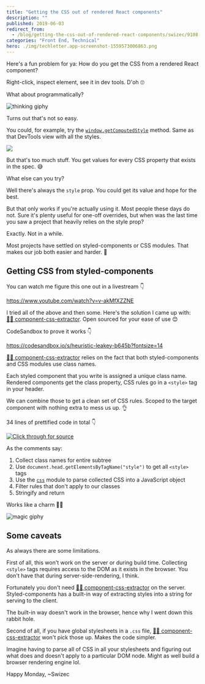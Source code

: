 ```yaml
---
title: "Getting the CSS out of rendered React components"
description: ""
published: 2019-06-03
redirect_from:
  - /blog/getting-the-css-out-of-rendered-react-components/swizec/9108
categories: "Front End, Technical"
hero: ./img/techletter.app-screenshot-1559573006863.png
---
```


Here's a fun problem for ya: How do you get the CSS from a rendered React component?

Right-click, inspect element, see it in dev tools. D'oh 🙄

What about programmatically?

![thinking giphy](./img/media-kPtv3UIPrv36cjxqLs-giphy.gif)

Turns out that's not so easy.

You could, for example, try the [`window.getComputedStyle`](https://developer.mozilla.org/en-US/docs/Web/API/Window/getComputedStyle) method. Same as that DevTools view with all the styles.

![](./img/JQoQAck.gif)

But that's too much stuff. You get values for every CSS property that exists in the spec. 😅

What else can you try?

Well there's always the `style` prop. You could get its value and hope for the best.

But that only works if you're actually using it. Most people these days do not. Sure it's plenty useful for one-off overrides, but when was the last time you saw a project that heavily relies on the style prop?

Exactly. Not in a while.

Most projects have settled on styled-components or CSS modules. That makes our job both easier and harder. 🤨

## Getting CSS from styled-components

You can watch me figure this one out in a livestream 👇

https://www.youtube.com/watch?v=v-akMfXZZNE

I tried all of the above and then some. Here's the solution I came up with: [👨‍🎨 component-css-extractor](https://github.com/Swizec/component-css-extractor). Open sourced for your ease of use 😊

CodeSandbox to prove it works 👇

https://codesandbox.io/s/heuristic-leakey-b645b?fontsize=14

[👨‍🎨 component-css-extractor](https://github.com/Swizec/component-css-extractor) relies on the fact that both styled-components and CSS modules use class names.

Each styled component that you write is assigned a unique class name. Rendered components get the class property, CSS rules go in a `<style>` tag in your header.

We can combine those to get a clean set of CSS rules. Scoped to the target component with nothing extra to mess us up. 👌

34 lines of prettified code in total 👇

[![Click through for source](./img/techletter.app-screenshot-1559573006863.png)](<https://carbon.now.sh/?bg=rgba(255,255,255,1)&t=seti&l=javascript&ds=true&wc=true&wa=true&pv=48px&ph=32px&ln=false&code=import%20css%20from%20%22css%22%3B%0A%0Afunction%20getClassNames(node)%20%7B%0A%20%20%20%20return%20%5B%0A%20%20%20%20%20%20%20%20node.className%2C%0A%20%20%20%20%20%20%20%20...Array.from(node.children).map(getClassNames)%0A%20%20%20%20%5D.flat()%3B%0A%7D%0A%0Aexport%20default%20function%20extractCSS(node)%20%7B%0A%20%20%20%20%2F%2F%20Collect%20class%20names%20for%20a%20DOM%20subtree%0A%20%20%20%20%2F%2F%20Works%20for%20styled-components%20and%20CSS%20modules%20(anything%20based%20on%20CSS%20classes)%0A%20%20%20%20const%20classNames%20%3D%20getClassNames(node)%0A%20%20%20%20%20%20%20%20.map(name%20%3D%3E%20name.split(%22%20%22))%0A%20%20%20%20%20%20%20%20.flat()%0A%20%20%20%20%20%20%20%20.map(name%20%3D%3E%20%60.%24%7Bname%7D%60)%3B%0A%0A%20%20%20%20%2F%2F%20Gets%20embedded%20CSS%20for%20the%20entire%20page%0A%20%20%20%20const%20cssStyles%20%3D%20Array.from(document.head.getElementsByTagName(%22style%22))%0A%20%20%20%20%20%20%20%20.map(style%20%3D%3E%20style.innerHTML)%0A%20%20%20%20%20%20%20%20.join(%22%22)%3B%0A%0A%20%20%20%20%2F%2F%20Filters%20CSS%20for%20our%20classes%0A%20%20%20%20const%20parsedCSS%20%3D%20css.parse(cssStyles)%3B%0A%20%20%20%20parsedCSS.stylesheet.rules%20%3D%20parsedCSS.stylesheet.rules%0A%20%20%20%20%20%20%20%20.filter(rule%20%3D%3E%20rule.type%20%3D%3D%3D%20%22rule%22)%0A%20%20%20%20%20%20%20%20.filter(rule%20%3D%3E%0A%20%20%20%20%20%20%20%20%20%20%20%20rule.selectors.some(selector%20%3D%3E%0A%20%20%20%20%20%20%20%20%20%20%20%20%20%20%20%20classNames.some(name%20%3D%3E%20name%20%3D%3D%3D%20selector)%0A%20%20%20%20%20%20%20%20%20%20%20%20)%0A%20%20%20%20%20%20%20%20)%3B%0A%0A%20%20%20%20return%20css.stringify(parsedCSS)%3B%0A%7D>)

As the comments say:

1.  Collect class names for entire subtree
2.  Use `document.head.getElementsByTagName("style")` to get all `<style>` tags
3.  Use the [`css`](https://github.com/reworkcss/css) module to parse collected CSS into a JavaScript object
4.  Filter rules that don't apply to our classes
5.  Stringify and return

Works like a charm 👨‍🎨

![magic giphy](./img/media-12NUbkX6p4xOO4-giphy.gif)

## Some caveats

As always there are some limitations.

First of all, this won't work on the server or during build time. Collecting `<style>` tags requires access to the DOM as it exists in the browser. You don't have that during server-side-rendering, I think.

Fortunately you don't need [👨‍🎨 component-css-extractor](https://github.com/Swizec/component-css-extractor) on the server. Styled-components has a built-in way of extracting styles into a string for serving to the client.

The built-in way doesn't work in the browser, hence why I went down this rabbit hole.

Second of all, if you have global stylesheets in a `.css` file, [👨‍🎨 component-css-extractor](https://github.com/Swizec/component-css-extractor) won't pick those up. Makes the code simpler.

Imagine having to parse all of CSS in all your stylesheets and figuring out what does and doesn't apply to a particular DOM node. Might as well build a browser rendering engine lol.

Happy Monday, ~Swizec
